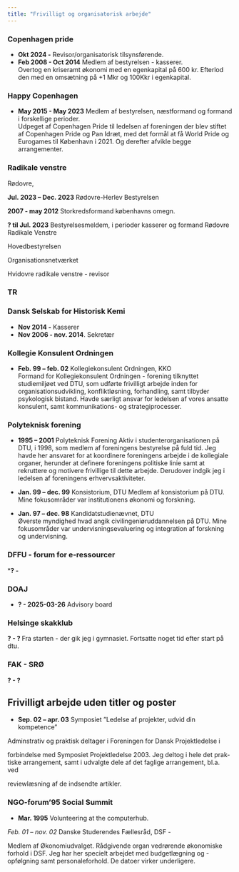 ```yaml
---
title: "Frivilligt og organisatorisk arbejde"
---
```



### Copenhagen pride 
- **Okt 2024 -** Revisor/organisatorisk tilsynsførende.
- **Feb 2008 - Oct 2014** Medlem af bestyrelsen - kasserer.  
Overtog en kriseramt økonomi med en egenkapital på 600 kr. Efterlod den med en omsætning på +1 Mkr og 100Kkr i egenkapital.


### Happy Copenhagen 
- **May 2015 - May 2023** Medlem af bestyrelsen, næstformand og formand i forskellige perioder.  
Udpeget af Copenhagen Pride til ledelsen af foreningen der blev stiftet af Copenhagen Pride og Pan Idræt, med det
formål at få World Pride og Eurogames til København i 2021. Og derefter afvikle begge arrangementer.


### Radikale venstre
Rødovre, 

**Jul. 2023 -- Dec. 2023** Rødovre-Herlev Bestyrelsen

**2007 - may 2012** Storkredsformand københavns omegn.

**? til Jul. 2023** Bestyrelsesmeldem, i perioder kasserer og formand Rødovre Radikale Venstre

Hovedbestyrelsen

Organisationsnetværket

Hvidovre radikale venstre - revisor

### TR

### Dansk Selskab for Historisk Kemi
- **Nov 2014 -** Kasserer
- **Nov 2006 - nov. 2014**. Sekretær


### Kollegie Konsulent Ordningen
- **Feb. 99 – feb. 02** Kollegiekonsulent Ordningen, KKO  
Formand for Kollegiekonsulent Ordningen - forening tilknyttet studiemiljøet
ved DTU, som udførte frivilligt arbejde inden for organisationsudvikling, konfliktløsning, forhandling, samt tilbyder psykologisk bistand. Havde særligt
ansvar for ledelsen af vores ansatte konsulent, samt kommunikations- og strategiprocesser.

### Polyteknisk forening
- **1995 – 2001** Polyteknisk Forening
Aktiv i studenterorganisationen på DTU, i 1998, som medlem af foreningens
bestyrelse på fuld tid. Jeg havde her ansvaret for at koordinere foreningens
arbejde i de kollegiale organer, herunder at definere foreningens politiske linie
samt at rekruttere og motivere frivillige til dette arbejde. Derudover indgik jeg
i ledelsen af foreningens erhvervsaktiviteter.

- **Jan. 99 – dec. 99** Konsistorium, DTU
Medlem af konsistorium på DTU.  
Mine fokusområder var institutionens økonomi og forskning.
- **Jan. 97 – dec. 98** Kandidatstudienævnet, DTU  
Øverste myndighed hvad angik civilingeniøruddannelsen på DTU. Mine fokusområder var undervisningsevaluering og integration af forskning og undervisning.


### DFFU - forum for e-ressourcer
***? - **

### DOAJ
- **? - 2025-03-26** Advisory board  

### Helsinge skakklub
**? - ? **
Fra starten - der gik jeg i gymnasiet. Fortsatte noget tid efter start på dtu.

### FAK - SRØ
**? - ? **

## Frivilligt arbejde uden titler og poster
- **Sep. 02 – apr. 03** Symposiet ”Ledelse af projekter, udvid din kompetence”

Adminstrativ og praktisk deltager i Foreningen for Dansk Projektledelse i

forbindelse med Symposiet Projektledelse 2003. Jeg deltog i hele det prak-
tiske arrangement, samt i udvalgte dele af det faglige arrangement, bl.a. ved

reviewlæsning af de indsendte artikler.

### NGO-forum'95 Social Summit
- **Mar. 1995** Volunteering at the computerhub.


*Feb. 01 – nov. 02* Danske Studerendes Fællesråd, DSF - 

Medlem af Økonomiudvalget. Rådgivende organ vedrørende økonomiske
forhold i DSF. Jeg har her specielt arbejdet med budgetlægning og -opfølgning
samt personaleforhold. De datoer virker underligere.









